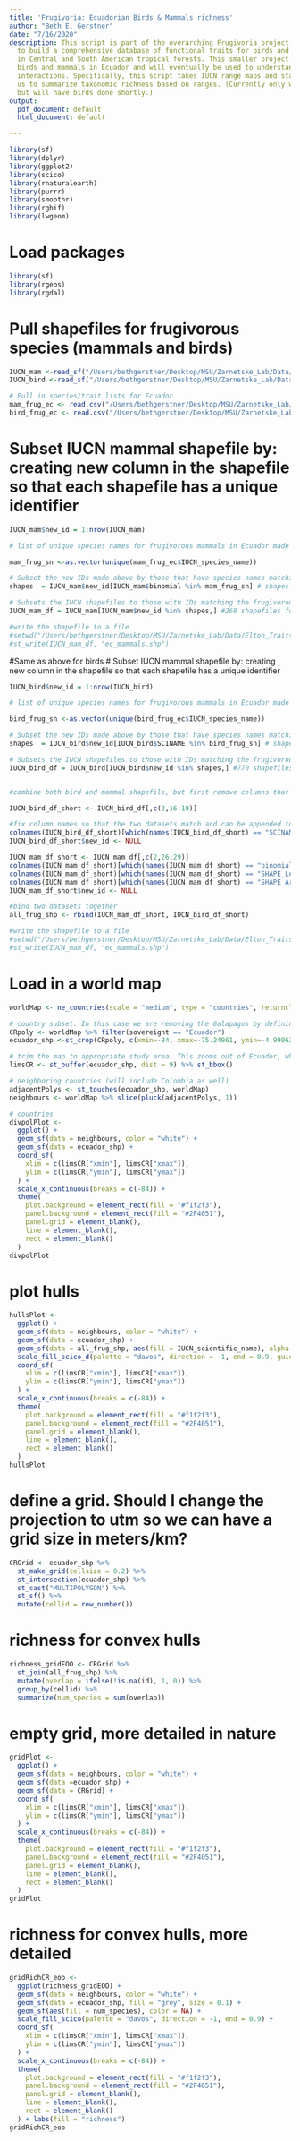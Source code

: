 ```yaml
---
title: 'Frugivoria: Ecuadorian Birds & Mammals richness'
author: "Beth E. Gerstner"
date: "7/16/2020"
description: This script is part of the overarching Frugivoria project, which aims
  to build a comprehensive database of functional traits for birds and mammals (frugivores)
  in Central and South American tropical forests. This smaller project focuses on
  birds and mammals in Ecuador and will eventually be used to understand plant/animal
  interactions. Specifically, this script takes IUCN range maps and stacks them, allowing
  us to summarize taxonomic richness based on ranges. (Currently only works with mammals,
  but will have birds done shortly.)
output:
  pdf_document: default
  html_document: default

---
```

```r
library(sf)
library(dplyr)
library(ggplot2)
library(scico)
library(rnaturalearth)
library(purrr)
library(smoothr)
library(rgbif)
library(lwgeom)
```

# Load packages
```r
library(sf)
library(rgeos)
library(rgdal)
```

# Pull shapefiles for frugivorous species (mammals and birds)
```r

IUCN_mam <-read_sf("/Users/bethgerstner/Desktop/MSU/Zarnetske_Lab/Data/IUCN_Data/TERRESTRIAL_MAMMALS_2/TERRESTRIAL_MAMMALS.shp")
IUCN_bird <-read_sf("/Users/bethgerstner/Desktop/MSU/Zarnetske_Lab/Data/IUCN_Data/BOTW/BOTW_shapefile/All_Species.shp")

# Pull in species/trait lists for Ecuador
mam_frug_ec <- read.csv("/Users/bethgerstner/Desktop/MSU/Zarnetske_Lab/Data/Elton_Traits_birds_mammals/Ecuador_species/mam_frug_ec.csv")
bird_frug_ec <- read.csv("/Users/bethgerstner/Desktop/MSU/Zarnetske_Lab/Data/Elton_Traits_birds_mammals/Ecuador_species/bird_frug_ec.csv")

```

# Subset IUCN mammal shapefile by: creating new column in the shapefile so that each shapefile has a unique identifier 
```r
IUCN_mam$new_id = 1:nrow(IUCN_mam)

# list of unique species names for frugivorous mammals in Ecuador made above

mam_frug_sn <-as.vector(unique(mam_frug_ec$IUCN_species_name))

# Subset the new IDs made above by those that have species names matching the frugivorous subset
shapes  = IUCN_mam$new_id[IUCN_mam$binomial %in% mam_frug_sn] # shapes = ID numbers for subset

# Subsets the IUCN shapefiles to those with IDs matching the frugivorous subset
IUCN_mam_df = IUCN_mam[IUCN_mam$new_id %in% shapes,] #268 shapefiles for species list (209 species)

#write the shapefile to a file
#setwd("/Users/bethgerstner/Desktop/MSU/Zarnetske_Lab/Data/Elton_Traits_birds_mammals/mx_species")
#st_write(IUCN_mam_df, "ec_mammals.shp")
```

#Same as above for birds
# Subset IUCN mammal shapefile by: creating new column in the shapefile so that each shapefile has a unique identifier 
```r
IUCN_bird$new_id = 1:nrow(IUCN_bird)

# list of unique species names for frugivorous mammals in Ecuador made above

bird_frug_sn <-as.vector(unique(bird_frug_ec$IUCN_species_name))

# Subset the new IDs made above by those that have species names matching the frugivorous subset
shapes  = IUCN_bird$new_id[IUCN_bird$SCINAME %in% bird_frug_sn] # shapes = ID numbers for subset

# Subsets the IUCN shapefiles to those with IDs matching the frugivorous subset
IUCN_bird_df = IUCN_bird[IUCN_bird$new_id %in% shapes,] #770 shapefiles for species list (463 species)


#combine both bird and mammal shapefile, but first remove columns that don't match between the two spatial datasets. They have different names and most of these columns are not necessary for the richness estimation.

IUCN_bird_df_short <- IUCN_bird_df[,c(2,16:19)]

#fix column names so that the two datasets match and can be appended to each other so we can plot richness together.
colnames(IUCN_bird_df_short)[which(names(IUCN_bird_df_short) == "SCINAME")] <- "IUCN_scientific_name"
IUCN_bird_df_short$new_id <- NULL

IUCN_mam_df_short <- IUCN_mam_df[,c(2,26:29)]
colnames(IUCN_mam_df_short)[which(names(IUCN_mam_df_short) == "binomial")] <- "IUCN_scientific_name"
colnames(IUCN_mam_df_short)[which(names(IUCN_mam_df_short) == "SHAPE_Leng")] <- "Shape_Leng"
colnames(IUCN_mam_df_short)[which(names(IUCN_mam_df_short) == "SHAPE_Area")] <- "Shape_Area"
IUCN_mam_df_short$new_id <- NULL

#bind two datasets together
all_frug_shp <- rbind(IUCN_mam_df_short, IUCN_bird_df_short)

#write the shapefile to a file
#setwd("/Users/bethgerstner/Desktop/MSU/Zarnetske_Lab/Data/Elton_Traits_birds_mammals/mx_species")
#st_write(IUCN_mam_df, "ec_mammals.shp")
```

# Load in a world map
```r
worldMap <- ne_countries(scale = "medium", type = "countries", returnclass = "sf")

# country subset. In this case we are removing the Galapagos by defining the bounding box around the Ecuador polygon.
CRpoly <- worldMap %>% filter(sovereignt == "Ecuador")
ecuador_shp <-st_crop(CRpoly, c(xmin=-84, xmax=-75.24961, ymin=-4.990625, ymax=1.455371))
```

```r
# trim the map to appropriate study area. This zooms out of Ecuador, which will be easier for visualization down the line.
limsCR <- st_buffer(ecuador_shp, dist = 9) %>% st_bbox()

# neighboring countries (will include Colombia as well)
adjacentPolys <- st_touches(ecuador_shp, worldMap)
neighbours <- worldMap %>% slice(pluck(adjacentPolys, 1))

# countries
divpolPlot <-
  ggplot() +
  geom_sf(data = neighbours, color = "white") +
  geom_sf(data = ecuador_shp) +
  coord_sf(
    xlim = c(limsCR["xmin"], limsCR["xmax"]),
    ylim = c(limsCR["ymin"], limsCR["ymax"])
  ) +
  scale_x_continuous(breaks = c(-84)) +
  theme(
    plot.background = element_rect(fill = "#f1f2f3"),
    panel.background = element_rect(fill = "#2F4051"),
    panel.grid = element_blank(),
    line = element_blank(),
    rect = element_blank()
  )
divpolPlot
```
# plot hulls
```r
hullsPlot <-
  ggplot() +
  geom_sf(data = neighbours, color = "white") +
  geom_sf(data = ecuador_shp) +
  geom_sf(data = all_frug_shp, aes(fill = IUCN_scientific_name), alpha = 0.7) +
  scale_fill_scico_d(palette = "davos", direction = -1, end = 0.9, guide = FALSE) +
  coord_sf(
    xlim = c(limsCR["xmin"], limsCR["xmax"]),
    ylim = c(limsCR["ymin"], limsCR["ymax"])
  ) +
  scale_x_continuous(breaks = c(-84)) +
  theme(
    plot.background = element_rect(fill = "#f1f2f3"),
    panel.background = element_rect(fill = "#2F4051"),
    panel.grid = element_blank(),
    line = element_blank(),
    rect = element_blank()
  )
hullsPlot
```

# define a grid. Should I change the projection to utm so we can have a grid size in meters/km?
```r
CRGrid <- ecuador_shp %>%
  st_make_grid(cellsize = 0.2) %>%
  st_intersection(ecuador_shp) %>%
  st_cast("MULTIPOLYGON") %>%
  st_sf() %>%
  mutate(cellid = row_number())
```

# richness for convex hulls
```r
richness_gridEOO <- CRGrid %>%
  st_join(all_frug_shp) %>%
  mutate(overlap = ifelse(!is.na(id), 1, 0)) %>%
  group_by(cellid) %>%
  summarize(num_species = sum(overlap))
```
# empty grid, more detailed in nature
```r
gridPlot <-
  ggplot() +
  geom_sf(data = neighbours, color = "white") +
  geom_sf(data =ecuador_shp) +
  geom_sf(data = CRGrid) +
  coord_sf(
    xlim = c(limsCR["xmin"], limsCR["xmax"]),
    ylim = c(limsCR["ymin"], limsCR["ymax"])
  ) +
  scale_x_continuous(breaks = c(-84)) +
  theme(
    plot.background = element_rect(fill = "#f1f2f3"),
    panel.background = element_rect(fill = "#2F4051"),
    panel.grid = element_blank(),
    line = element_blank(),
    rect = element_blank()
  )
gridPlot
```


# richness for convex hulls, more detailed
```r
gridRichCR_eoo <-
  ggplot(richness_gridEOO) +
  geom_sf(data = neighbours, color = "white") +
  geom_sf(data = ecuador_shp, fill = "grey", size = 0.1) +
  geom_sf(aes(fill = num_species), color = NA) +
  scale_fill_scico(palette = "davos", direction = -1, end = 0.9) +
  coord_sf(
    xlim = c(limsCR["xmin"], limsCR["xmax"]),
    ylim = c(limsCR["ymin"], limsCR["ymax"])
  ) +
  scale_x_continuous(breaks = c(-84)) +
  theme(
    plot.background = element_rect(fill = "#f1f2f3"),
    panel.background = element_rect(fill = "#2F4051"),
    panel.grid = element_blank(),
    line = element_blank(),
    rect = element_blank()
  ) + labs(fill = "richness")
gridRichCR_eoo
```
